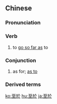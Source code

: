 {{also|至于}}
==Chinese==
{{zh-forms|s=至于}}

===Pronunciation===
{{zh-pron
|m=zhìyú
|c=zi3 jyu1
|mn=xm,twv:chì-û/qz:chì-îr/zz,tw:chì-î
|cat=v,con
}}

===Verb===
{{zh-verb}}

# to [[go so far as]] to

===Conjunction===
{{zh-con}}

# as for; [[as to]]

===Derived terms===
{{zh-der|至於嗎|不至於}}

{{zh-cat|Intermediate}}

[[ko:至於]]
[[hu:至於]]
[[ja:至於]]